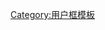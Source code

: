 {{Userbox
  |id=医
  |info=這個用戶正在攻读或曾经攻读[[医学]]类专业。
  |info-s=10
  |border-c = #88FFFF
  |id-c     = #88FFFF
  |info-c   = #EEFFFF
}}<includeonly>[[Category:医科维基人|{{PAGENAME}}]]</includeonly><noinclude>

[[Category:用户框模板]]

</noinclude>